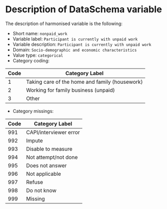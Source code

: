 # Description of DataSchema variable

The description of harmonised variable is the following:

* Short name: `nonpaid_work`
* Variable label: `Participant is currently with unpaid work`
* Variable description: `Participant is currently with unpaid work`
* Domain: `Socio-demographic and economic characteristics`
* Value type: `categorical`
* Category coding:

**Code** | **Category Label**
-------- | ------------------
1        | Taking care of the home and family (housework)
2        | Working for family business (unpaid)
3        | Other

* Category missings: 

**Code** | **Category Label**
----| ------------------
991 | CAPI/interviewer error
992 | Impute
993 | Disable to measure
994 | Not attempt/not done
995 | Does not answer
996 | Not applicable
997 | Refuse
998 | Do not know
999 | Missing

